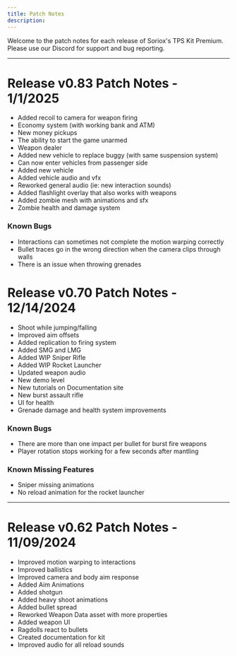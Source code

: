 ```yaml
---
title: Patch Notes
description: 
---
```


Welcome to the patch notes for each release of Soriox's TPS Kit Premium. Please use our Discord for support and bug reporting.

---

# Release v0.83 Patch Notes - 1/1/2025

- Added recoil to camera for weapon firing
- Economy system (with working bank and ATM)
- New money pickups
- The ability to start the game unarmed
- Weapon dealer
- Added new vehicle to replace buggy (with same suspension system)
- Can now enter vehicles from passenger side
- Added new vehicle
- Added vehicle audio and vfx
- Reworked general audio (ie: new interaction sounds)
- Added flashlight overlay that also works with weapons
- Added zombie mesh with animations and sfx
- Zombie health and damage system

### Known Bugs

- Interactions can sometimes not complete the motion warping correctly
- Bullet traces go in the wrong direction when the camera clips through walls
- There is an issue when throwing grenades

# Release v0.70 Patch Notes - 12/14/2024

- Shoot while jumping/falling
- Improved aim offsets
- Added replication to firing system
- Added SMG and LMG
- Added WIP Sniper Rifle
- Added WIP Rocket Launcher
- Updated weapon audio
- New demo level
- New tutorials on Documentation site
- New burst assault rifle
- UI for health
- Grenade damage and health system improvements

### Known Bugs

- There are more than one impact per bullet for burst fire weapons
- Player rotation stops working for a few seconds after mantling

### Known Missing Features

- Sniper missing animations
- No reload animation for the rocket launcher

---

# Release v0.62 Patch Notes - 11/09/2024

- Improved motion warping to interactions
- Improved ballistics
- Improved camera and body aim response
- Added Aim Animations
- Added shotgun
- Added heavy shoot animations
- Added bullet spread
- Reworked Weapon Data asset with more properties
- Added weapon UI
- Ragdolls react to bullets
- Created documentation for kit
- Improved audio for all reload sounds